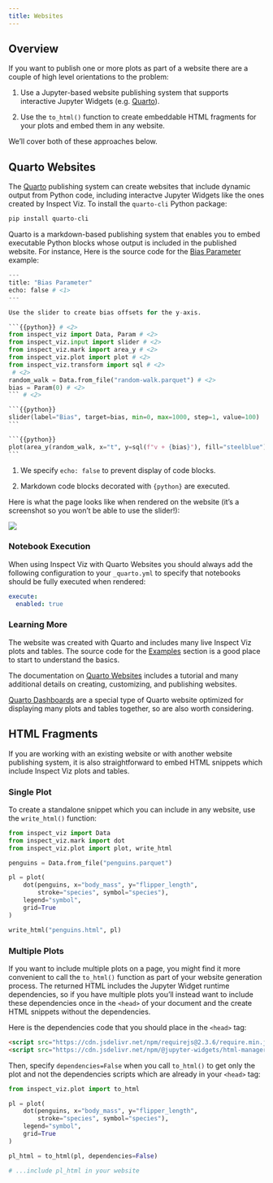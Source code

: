 ```yaml
---
title: Websites
---
```


## Overview

If you want to publish one or more plots as part of a website there are a couple of high level orientations to the problem:

1. Use a Jupyter-based website publishing system that supports interactive Jupyter Widgets (e.g. [Quarto](https://quarto.org)).

2. Use the `to_html()` function to create embeddable HTML fragments for your plots and embed them in any website.

We'll cover both of these approaches below.

## Quarto Websites


The [Quarto](https://quarto.org) publishing system can create websites that include dynamic output from Python code, including interactve Jupyter Widgets like the ones created by Inspect Viz. To install the `quarto-cli` Python package:

```bash
pip install quarto-cli
```

Quarto is a markdown-based publishing system that enables you to embed executable Python blocks whose output is included in the published website. For instance, Here is the source code for the [Bias Parameter](examples/general/bias-parameter/index.qmd) example: 

````python
---
title: "Bias Parameter"
echo: false # <1>
---

Use the slider to create bias offsets for the y-axis.

```{{python}} # <2>
from inspect_viz import Data, Param # <2>
from inspect_viz.input import slider # <2>
from inspect_viz.mark import area_y # <2>
from inspect_viz.plot import plot # <2>
from inspect_viz.transform import sql # <2>
 # <2>
random_walk = Data.from_file("random-walk.parquet") # <2>
bias = Param(0) # <2>
``` # <2>

```{{python}} 
slider(label="Bias", target=bias, min=0, max=1000, step=1, value=100)
```

```{{python}} 
plot(area_y(random_walk, x="t", y=sql(f"v + {bias}"), fill="steelblue"))
```
````

1. We specify `echo: false` to prevent display of code blocks.

2. Markdown code blocks decorated with `{python}` are executed.



Here is what the page looks like when rendered on the website (it's a screenshot so you won't be able to use the slider!):

![](bias-parameter.png){.border}

### Notebook Execution

When using Inspect Viz with Quarto Websites you should always add the following configuration to your `_quarto.yml` to specify that notebooks should be fully executed when rendered:

```.yaml
execute: 
  enabled: true
```

### Learning More

The website was created with Quarto and includes many live Inspect Viz plots and tables. The source code for the [Examples](https://github.com/meridianlabs-ai/inspect_viz/tree/main/docs/examples) section is a good place to start to understand the basics.

The documentation on [Quarto Websites](https://quarto.org/docs/websites/) includes a tutorial and many additional details on creating, customizing, and publishing websites.

[Quarto Dashboards](publishing-dashboards.qmd) are a special type of Quarto website optimized for displaying many plots and tables together, so are also worth considering.


## HTML Fragments

If you are working with an existing website or with another website publishing system, it is also straightforward to embed HTML snippets which include Inspect Viz plots and tables. 

### Single Plot

To create a standalone snippet which you can include in any website, use the `write_html()` function:

```python
from inspect_viz import Data
from inspect_viz.mark import dot
from inspect_viz.plot import plot, write_html

penguins = Data.from_file("penguins.parquet")

pl = plot(
    dot(penguins, x="body_mass", y="flipper_length",  
        stroke="species", symbol="species"),
    legend="symbol",
    grid=True
)

write_html("penguins.html", pl)
```

### Multiple Plots

If you want to include multiple plots on a page, you might find it more convenient to call the `to_html()` function as part of your website generation process. The returned HTML includes the Jupyter Widget runtime dependencies, so if you have multiple plots you'll instead want to include these dependencies once in the `<head>` of your document and the create HTML snippets without the dependencies.

Here is the dependencies code that you should place in the `<head>` tag:

```html
<script src="https://cdn.jsdelivr.net/npm/requirejs@2.3.6/require.min.js" crossorigin="anonymous"></script>
<script src="https://cdn.jsdelivr.net/npm/@jupyter-widgets/html-manager@^1.0.1/dist/embed-amd.js" crossorigin="anonymous"></script>
```

Then, specify `dependencies=False` when you call `to_html()` to get only the plot and not the dependencies scripts which are already in your `<head>` tag:

```python
from inspect_viz.plot import to_html

pl = plot(
    dot(penguins, x="body_mass", y="flipper_length",  
        stroke="species", symbol="species"),
    legend="symbol",
    grid=True
)

pl_html = to_html(pl, dependencies=False)

# ...include pl_html in your website
```
